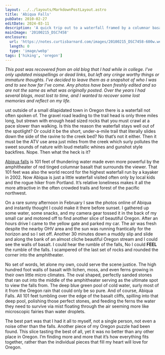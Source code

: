 ```yaml
---
layout: ../../layouts/MarkdownPostLayout.astro
title: 'Abiqua Falls'
pubDate: 2010-02-27
editDate: 2024-03-11
description: 'A quick trip out to a waterfall framed by a columnar basalt amphitheater'
mainImage: '20100215_DSC7458'
enclosure:
  url: 'https://notes.curtisbarnard.com/images/20100215_DSC7458-600w.webp'
  length: 0
  type: 'image/webp'
tags: ['hiking', 'oregon']
---
```



_This post was recovered from an old blog that I had while in college. I've only updated misspellings or dead links, but left any cringe worthy things or immature thoughts. I've decided to leave them as a snapshot of who I was and to see how far I've come. Any photos have been freshly edited and so are not the same as what was originally posted. Over the years I had several blogs, most lost to time, and I wanted to recover some lost memories and reflect on my life._

<DropCap letter='J' />

ust outside of a small dilapidated town in Oregon there is a waterfall not often spoken of. The gravel road leading to the trail head is only three miles long, but strewn with enough head sized rocks that you must crawl at a pace slower than walking. Is this the reason the waterfall stays well out of the spotlight? Or could it be the short, under-a-mile trail that literally slides down the side of the ravine to the creek bed? No that’s not it either. Then it must be the ATV use area just miles from the creek which surly pollutes the sweet sounds of nature with loud metallic whines and gunshot style backfires. Nope. Then what the heck is it?

<ImageFrame
  imgPath='20100215_DSC7458'
  altText='A waterfall flowing into a pool surrounded by a columnar basalt amphitheater'
  borderText='ABIQUA FALLS 2010-02-15'
/>

[Abiqua falls](https://www.oregonhikers.org/field_guide/Abiqua_Falls_Hike) is 101 feet of thundering water made even more powerful by the amphitheater of red tinged columnar basalt that surrounds the viewer. That 101 feet was also the world record for the highest waterfall run by a kayaker in 2002. Now Abiqua is just a little waterfall visited often only by local kids and the rogue hiker from Portland. It’s relative loneliness makes it all the more attractive in the often crowded trails and forest of the pacific northwest.

On a rare sunny afternoon in February I saw the photos online of Abiqua and instantly thought I could make it there before sunset. I gathered up some water, some snacks, and my camera gear tossed it in the back of my small car and motored off to find another slice of beautiful Oregon. After an hours drive I came to the yellow gate and parked my car. The air was fresh despite the nearby OHV area and the sun was running frantically for the horizon and so I set off. Another 30 minutes down a muddy slip and slide and along the bank of an almost cliche beautiful Oregon stream and I could see the walls of basalt. I could hear the rumble of the falls, No I could **FEEL** the rumble of the falls. I scampered of the last set of rocks and rounded the corner into the amphitheater.

No set of words, let alone my own, could serve the scene justice. The high hundred foot walls of basalt with lichen, moss, and even ferns growing in their own little micro climates. The oval shaped, perfectly sanded stones that ran out into the middle of the amphitheater serving as the ultimate spot to view the falls from. The deep blue green pool of cold water, surly most of it from the Oregon rain that could only be so pure. And of course, Abiqua Falls. All 101 feet tumbling over the edge of the basalt cliffs, spilling into that deep pool, polishing those perfect stones, and feeding the ferns the water they need to survive via mist floating through the air seeming more like microscopic fairies than water droplets.

<ImageFrame
  imgPath='20100215_DSC7510'
  altText='A moss covered rock with a flowing creek in the background'
  borderText='ABIQUA CREEK 2010-02-15'
/>

<ImageFrame
  imgPath='20100215_DSC7486'
  altText='The flowing waters of a creek with smooth river rocks on the bank'
  borderText='ABIQUA CREEK 2010-02-15'
/>

The best part was that I had it all to myself, not a single person, not even a noise other than the falls. Another piece of my Oregon puzzle had been found. This slice tasting the best of all, yet it was no better than any other place in Oregon. I’m finding more and more that it’s how everything fits together, rather than the individual pieces that fill my heart will love for Oregon.
